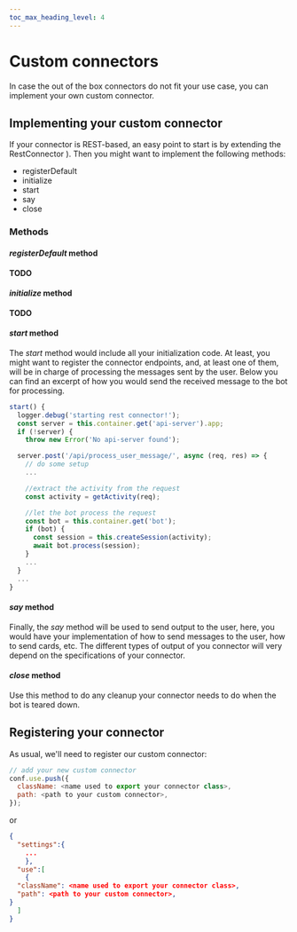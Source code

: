 ```yaml
---
toc_max_heading_level: 4
---
```



# Custom connectors

In case the out of the box connectors do not fit your use case, you can implement your own custom connector.

## Implementing your custom connector

If your connector is REST-based, an easy point to start is by extending
the <GithubLink to="packages/rest-connector/src/rest-connector.js">RestConnector </GithubLink>).
Then you might want to implement the following methods:

- registerDefault
- initialize
- start
- say
- close

### Methods

#### _registerDefault_ method

**TODO**

#### _initialize_ method

**TODO**

#### _start_ method

The _start_ method would include all your initialization code. At least, you might want
to register the connector endpoints, and, at least one of them, will be in charge of
processing the messages sent by the user.
Below you can find an excerpt of how you would send the received message to the bot
for processing.

```js
start() {
  logger.debug('starting rest connector!');
  const server = this.container.get('api-server').app;
  if (!server) {
    throw new Error('No api-server found');

  server.post('/api/process_user_message/', async (req, res) => {
    // do some setup
    ...

    //extract the activity from the request
    const activity = getActivity(req);

    //let the bot process the request
    const bot = this.container.get('bot');
    if (bot) {
      const session = this.createSession(activity);
      await bot.process(session);
    }
    ...
  }
  ...
}
```

#### _say_ method

Finally, the _say_ method will be used to send output to the user, here, you would have your
implementation of how to send messages to the user, how to send cards, etc. The different
types of output of you connector will very depend on the specifications of your connector.

#### _close_ method

Use this method to do any cleanup your connector needs to do when the bot is teared down.

## Registering your connector

As usual, we'll need to register our custom connector:

```js
// add your new custom connector
conf.use.push({
  className: <name used to export your connector class>,
  path: <path to your custom connector>,
});
```

or

```json
{
  "settings":{
    ...
    },
  "use":[
    {
  "className": <name used to export your connector class>,
  "path": <path to your custom connector>,
}
  ]
}
```
